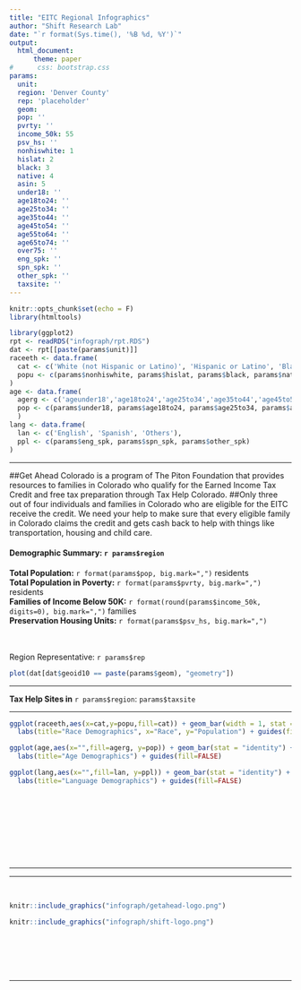 ```yaml
---
title: "EITC Regional Infographics"
author: "Shift Research Lab"
date: "`r format(Sys.time(), '%B %d, %Y')`"
output:
  html_document:
      theme: paper
#      css: bootstrap.css
params:
  unit: 
  region: 'Denver County'
  rep: 'placeholder'
  geom: 
  pop: ''
  pvrty: ''
  income_50k: 55
  psv_hs: ''
  nonhiswhite: 1
  hislat: 2
  black: 3
  native: 4
  asin: 5
  under18: ''
  age18to24: ''
  age25to34: ''
  age35to44: ''
  age45to54: ''
  age55to64: ''
  age65to74: ''
  over75: ''
  eng_spk: ''
  spn_spk: ''
  other_spk: ''
  taxsite: ''
---
```


```r
knitr::opts_chunk$set(echo = F)
library(htmltools)
```

```r
library(ggplot2)
rpt <- readRDS("infograph/rpt.RDS")
dat <- rpt[[paste(params$unit)]]
raceeth <- data.frame(
  cat <- c('White (not Hispanic or Latino)', 'Hispanic or Latino', 'Black or African American', 'AMERICAN INDIAN AND ALASKA NATIVE', 'Asian and Pacific Islander'),
  popu <- c(params$nonhiswhite, params$hislat, params$black, params$native, params$asin)
)
age <- data.frame(
  agerg <- c('ageunder18','age18to24','age25to34','age35to44','age45to54','age55to64','age65to74','ageover75'),
  pop <- c(params$under18, params$age18to24, params$age25to34, params$age35to44, params$age45to54, params$age55to64, params$age65to74, params$over75)
  )
lang <- data.frame(
  lan <- c('English', 'Spanish', 'Others'),
  ppl <- c(params$eng_spk, params$spn_spk, params$other_spk)
)
```

*** 
##Get Ahead Colorado is a program of The Piton Foundation that provides resources to families in Colorado who qualify for the Earned Income Tax Credit and free tax preparation through Tax Help Colorado.
##Only three out of four individuals and families in Colorado who are eligible for the EITC receive the credit. We need your help to make sure that every eligible family in Colorado claims the credit and gets cash back to help with things like transportation, housing and child care.

<div class = "row">
  
<div class = "col-md-4">
#### Demographic Summary: `r params$region` <br>
**Total Population:** `r format(params$pop, big.mark=",")` residents <br>
**Total Population in Poverty:** `r format(params$pvrty, big.mark=",")` residents <br>
**Families of Income Below 50K:** `r format(round(params$income_50k, digits=0), big.mark=",")` families <br>
**Preservation Housing Units:** `r format(params$psv_hs, big.mark=",")`
</div>
  
<div class = "col-md-4">
<br><br>Region Representative: `r params$rep`
</div>
  
<div class = "col-md-4">
```r
plot(dat[dat$geoid10 == paste(params$geom), "geometry"])
```
</div>
</div>

***

**Tax Help Sites in** `r params$region`: `params$taxsite`




***

<div class = "fluid-row">
  <div class = "col-md-4">
```r
ggplot(raceeth,aes(x=cat,y=popu,fill=cat)) + geom_bar(width = 1, stat = "identity") + 
  labs(title="Race Demographics", x="Race", y="Population") + guides(fill=FALSE) 
```
  </div>
  <div class = "col-md-4">
```r
ggplot(age,aes(x="",fill=agerg, y=pop)) + geom_bar(stat = "identity") + coord_polar("y")+ 
  labs(title="Age Demographics") + guides(fill=FALSE)
```
  </div>
  <div class = "col-md-4">
```r
ggplot(lang,aes(x="",fill=lan, y=ppl)) + geom_bar(stat = "identity") + coord_polar("y")+ 
  labs(title="Language Demographics") + guides(fill=FALSE)
```
  </div>
</div>
<br>
<br>
<br>
<br>
<br>
<br>
<br>

***
***

<br>


<div class = "fluid-row">
<div class = "col-md-5">
```r
knitr::include_graphics("infograph/getahead-logo.png")
```
</div>

<div class = "col-md-5">
```r
knitr::include_graphics("infograph/shift-logo.png")
```
</div>
<br>
<br>
<br>
<br>


</div>

***

